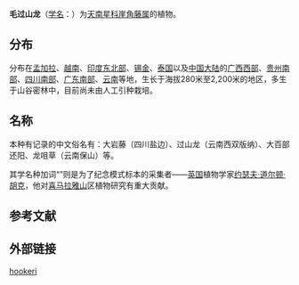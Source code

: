 {{Speciesbox
| taxon = Rhaphidophora hookeri
| name = 毛过山龙
| status = NE
| status_system = iucn3.1
| status_ref ={{r|IUCN}}
| image =Rhaphidophora hookeri Schott.jpg
| authority = [[Schott|Schott]], 1860
| synonyms_ref = {{r|theplantlist}}
| synonyms = （无其它异名记录）
}}

'''毛过山龙'''（[[学名|学名]]：{{lang|la|''Rhaphidophora hookeri''}}）为[[天南星科|天南星科]][[崖角藤属|崖角藤属]]的植物{{r|theplantlist|kew}}。

==分布==
分布在[[孟加拉|孟加拉]]、[[越南|越南]]、[[印度东北部|印度东北部]]、[[锡金|锡金]]、[[泰国|泰国]]以及[[中国大陆|中国大陆]]的[[广西西部|广西西部]]、[[贵州南部|贵州南部]]、[[四川南部|四川南部]]、[[广东南部|广东南部]]、[[云南|云南]]等地，生长于海拔280米至2,200米的地区，多生于山谷密林中，目前尚未由人工引种栽培{{r|kew|bioinfo}}。

== 名称 ==
本种有记录的中文俗名有：大岩藤（四川盐边）、过山龙（云南西双版纳）、大百部还阳、龙咀草（云南保山）等。{{r|bioinfo}}

其学名种加词“{{lang|la|''hookeri''}}”则是为了纪念模式标本的采集者——[[英国|英国]]植物学家[[约瑟夫·道尔顿·胡克|约瑟夫·道尔顿·胡克]]，他对[[喜马拉雅山|喜马拉雅山]]区植物研究有重大贡献。

== 参考文献 ==
{{reflist|refs=
<ref name="bioinfo">{{cite web| url =http://www.bioinfo.cn/db05/KmzwSpecies.php?action=view&id=1397| title =毛过山龙| work =《中国高等植物数据库全库》| publisher =中国科学院微生物研究所| author =昆明植物研究所| accessdate =2009-02-22| deadurl =yes| archiveurl =https://web.archive.org/web/20150402100039/http://www.bioinfo.cn/db05/KmzwSpecies.php?action=view&id=1397| archivedate =2015-04-02}}</ref>
<ref name="theplantlist">[http://www.theplantlist.org/tpl1.1/record/kew-177774 ''Rhaphidophora hookeri'' Schott]. In: ''The Plant List'' (2013). Version 1.1. Published on the Internet; http://www.theplantlist.org/ {{Wayback|url=http://www.theplantlist.org/ |date=20190523171514 }} [2015-3-18].</ref>
<ref name="IUCN">[[The_IUCN_Red_List_of_Threatened_Species|The IUCN Red List of Threatened Species]]. Version 2014.3. <[http://www.iucnredlist.org www.iucnredlist.org] {{Wayback|url=http://www.iucnredlist.org/ |date=20180508171911 }}>. Downloaded on 18 March 2015.</ref>
<ref name="kew">[http://apps.kew.org/wcsp/namedetail.do?name_id=177774 ''Rhaphidophora hookeri'' Schott]. In: Govaerts, R. (2015). ''World Checklist of Araceae''. Facilitated by the Royal Botanic Gardens, Kew. Published on the Internet; http://apps.kew.org/wcsp/ {{Wayback|url=http://apps.kew.org/wcsp/ |date=20100630233336 }} Retrieved 2015-3-18.</ref>
}}

==外部链接==
{{Wikispecies|Rhaphidophora hookeri}}
{{Commonscat-inline|Rhaphidophora hookeri}}
{{Taxonbar|from=Q6768334}}

[[Category:崖角藤属|hookeri]]


{{植物小作品}}